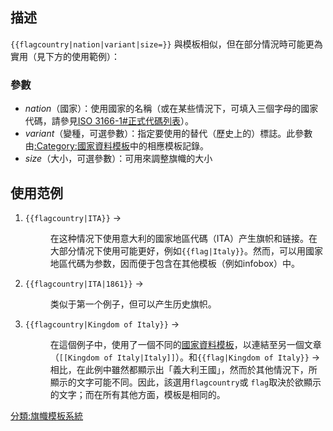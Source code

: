 <includeonly><!-- 在這裡加入模板的保護標識 --></includeonly>
<!-- 在本行下編輯模板說明 -->

==描述==
<code><nowiki>{{flagcountry|nation|variant|size=}}</nowiki></code>
與{{tl|Flag}}模板相似，但在部分情況時可能更為實用（見下方的使用範例）：
<!--此模板為旗幟模板系統中一元模板，如需更改，請先到[[維基百科:旗幟模板專題|旗幟模板專題]]討論。-->
=== 參數 ===
*''nation''（國家）：使用國家的名稱（或在某些情況下，可填入三個字母的國家代碼，請參見[[ISO 3166-1#正式代碼列表]]）。
*''variant''（變種，可選參數）：指定要使用的替代（歷史上的）標誌。此參數由[[:Category:國家資料模板]]中的相應模板記錄。
*''size''（大小，可選參數）：可用來調整旗幟的大小

==  使用范例 ==
# <code><nowiki>{{flagcountry|ITA}}</nowiki></code> → {{flagcountry|ITA}}
#:在这种情况下使用意大利的國家地區代碼（ITA）产生旗帜和链接。在大部分情况下使用{{tl|flag}}可能更好，例如<code><nowiki>{{flag|Italy}}</nowiki></code>。然而，{{tl|Flagcountry}}可以用國家地區代碼为参数，因而便于包含在其他模板（例如infobox）中。
# <code><nowiki>{{flagcountry|ITA|1861}}</nowiki></code> → {{flagcountry|ITA|1861}}
#:类似于第一个例子，但可以产生历史旗帜。
# <code><nowiki>{{flagcountry|Kingdom of Italy}}</nowiki></code> → {{flagcountry|Kingdom of Italy}}
#: 在這個例子中，使用了一個不同的[[:Category:国家资料模板|國家資料模板]]，以連結至另一個文章（<code><nowiki>[[Kingdom of Italy|Italy]]</nowiki></code>）。和<code><nowiki>{{flag|Kingdom of Italy}}</nowiki></code> → {{flag|Kingdom of Italy}}相比，在此例中雖然都顯示出「義大利王國」，然而於其他情況下，所顯示的文字可能不同。因此，該選用<code>flagcountry</code>或 <code>flag</code>取決於欲顯示的文字；而在所有其他方面，模板是相同的。

<includeonly>
[[分類:旗幟模板系統]]
</includeonly>